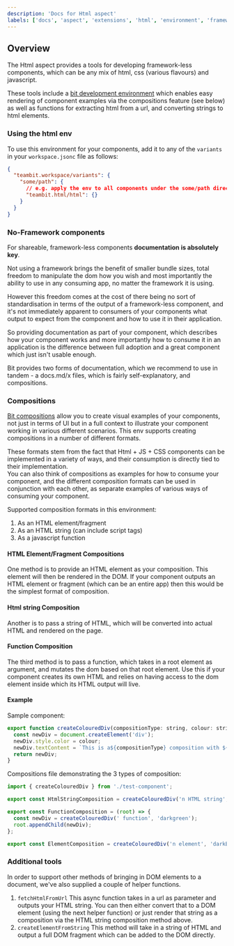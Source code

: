 ```yaml
---
description: 'Docs for Html aspect'
labels: ['docs', 'aspect', 'extensions', 'html', 'environment', 'framework-less', 'vanillajs', 'vanilla js']
---
```


## Overview

The Html aspect provides a tools for developing framework-less components, which can be any mix of html, css (various flavours) and javascript.

These tools include a [bit development environment](https://harmony-docs.bit.dev/building-with-bit/environments) which enables easy rendering of component
examples via the compositions feature (see below) as well as functions for extracting html from a url, and converting strings to html elements.

### Using the html env

To use this environment for your components, add it to any of the `variants` in your `workspace.jsonc` file as follows:

```json title="workspace.jsonc"
{
  "teambit.workspace/variants": {
    "some/path": {
      // e.g. apply the env to all components under the some/path directory
      "teambit.html/html": {}
    }
  }
}
```

### No-Framework components

For shareable, framework-less components **documentation is absolutely key**.

Not using a framework brings the benefit of smaller bundle sizes, total freedom to manipulate the dom how you wish and most importantly the ability to use
in any consuming app, no matter the framework it is using.

However this freedom comes at the cost of there being no sort of standardisation in terms of the output of a framework-less component, and it's not immediately apparent
to consumers of your components what output to expect from the component and how to use it in their application.

So providing documentation as part of your component, which describes how your component works and more importantly how to consume it in an application
is the difference between full adoption and a great component which just isn't usable enough.

Bit provides two forms of documentation, which we recommend to use in tandem - a docs.md/x files, which is fairly self-explanatory, and compositions.

### Compositions

[Bit compositions](https://harmony-docs.bit.dev/aspects/compositions/) allow you to create visual examples of your components, not just in terms of UI but
in a full context to illustrate your component working in various different scenarios. This env supports creating compositions in a number of different formats.

These formats stem from the fact that Html + JS + CSS components can be implemented in a variety of ways, and their consumption is directly tied to their implementation.  
You can also think of compositions as examples for how to consume your component, and the different composition formats can be used in conjunction
with each other, as separate examples of various ways of consuming your component.

Supported composition formats in this environment:

1. As an HTML element/fragment
1. As an HTML string (can include script tags)
1. As a javascript function

#### HTML Element/Fragment Compositions

One method is to provide an HTML element as your composition. This element will then be rendered in the DOM. If your component outputs an HTML element or fragment (which can be an entire app)
then this would be the simplest format of composition.

#### Html string Composition

Another is to pass a string of HTML, which will be converted into actual HTML and rendered on the page.

#### Function Composition

The third method is to pass a function, which takes in a root element as argument, and mutates the dom based on that root element. Use this if your
component creates its own HTML and relies on having access to the dom element inside which its HTML output will live.

#### Example

Sample component:

```js
export function createColouredDiv(compositionType: string, colour: string) {
  const newDiv = document.createElement('div');
  newDiv.style.color = colour;
  newDiv.textContent = `This is a${compositionType} composition with ${colour} text`;
  return newDiv;
}
```

Compositions file demonstrating the 3 types of composition:

```js
import { createColouredDiv } from './test-component';

export const HtmlStringComposition = createColouredDiv('n HTML string', 'orange').outerHTML;

export const FunctionComposition = (root) => {
  const newDiv = createColouredDiv(' function', 'darkgreen');
  root.appendChild(newDiv);
};

export const ElementComposition = createColouredDiv('n element', 'darkBlue');
```

### Additional tools

In order to support other methods of bringing in DOM elements to a document, we've also supplied a couple of helper functions.

1. `fetchHtmlFromUrl`
   This async function takes in a url as parameter and outputs your HTML string. You can then either convert that to a DOM element (using the next helper function)
   or just render that string as a composition via the HTML string composition method above.
1. `createElementFromString`
   This method will take in a string of HTML and output a full DOM fragment which can be added to the DOM directly.
